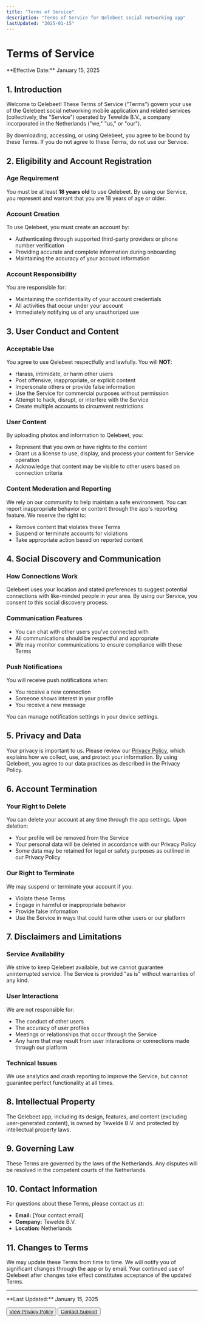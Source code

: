 ```yaml
---
title: "Terms of Service"
description: "Terms of Service for Qelebeet social networking app"
lastUpdated: "2025-01-15"
---
```



# Terms of Service

<Alert>
  <AlertDescription>
    **Effective Date:** January 15, 2025
  </AlertDescription>
</Alert>

## 1. Introduction

Welcome to Qelebeet! These Terms of Service ("Terms") govern your use of the Qelebeet social networking mobile application and related services (collectively, the "Service") operated by Tewelde B.V., a company incorporated in the Netherlands ("we," "us," or "our").

By downloading, accessing, or using Qelebeet, you agree to be bound by these Terms. If you do not agree to these Terms, do not use our Service.

## 2. Eligibility and Account Registration

### Age Requirement
You must be at least **18 years old** to use Qelebeet. By using our Service, you represent and warrant that you are 18 years of age or older.

### Account Creation
To use Qelebeet, you must create an account by:
- Authenticating through supported third-party providers or phone number verification
- Providing accurate and complete information during onboarding
- Maintaining the accuracy of your account information

### Account Responsibility
You are responsible for:
- Maintaining the confidentiality of your account credentials
- All activities that occur under your account
- Immediately notifying us of any unauthorized use

## 3. User Conduct and Content

### Acceptable Use
You agree to use Qelebeet respectfully and lawfully. You will **NOT**:
- Harass, intimidate, or harm other users
- Post offensive, inappropriate, or explicit content
- Impersonate others or provide false information
- Use the Service for commercial purposes without permission
- Attempt to hack, disrupt, or interfere with the Service
- Create multiple accounts to circumvent restrictions

### User Content
By uploading photos and information to Qelebeet, you:
- Represent that you own or have rights to the content
- Grant us a license to use, display, and process your content for Service operation
- Acknowledge that content may be visible to other users based on connection criteria

### Content Moderation and Reporting
We rely on our community to help maintain a safe environment. You can report inappropriate behavior or content through the app's reporting feature. We reserve the right to:
- Remove content that violates these Terms
- Suspend or terminate accounts for violations
- Take appropriate action based on reported content

## 4. Social Discovery and Communication

### How Connections Work
Qelebeet uses your location and stated preferences to suggest potential connections with like-minded people in your area. By using our Service, you consent to this social discovery process.

### Communication Features
- You can chat with other users you've connected with
- All communications should be respectful and appropriate
- We may monitor communications to ensure compliance with these Terms

### Push Notifications
You will receive push notifications when:
- You receive a new connection
- Someone shows interest in your profile
- You receive a new message

You can manage notification settings in your device settings.

## 5. Privacy and Data

Your privacy is important to us. Please review our [Privacy Policy](/privacy-policy), which explains how we collect, use, and protect your information. By using Qelebeet, you agree to our data practices as described in the Privacy Policy.

## 6. Account Termination

### Your Right to Delete
You can delete your account at any time through the app settings. Upon deletion:
- Your profile will be removed from the Service
- Your personal data will be deleted in accordance with our Privacy Policy
- Some data may be retained for legal or safety purposes as outlined in our Privacy Policy

### Our Right to Terminate
We may suspend or terminate your account if you:
- Violate these Terms
- Engage in harmful or inappropriate behavior
- Provide false information
- Use the Service in ways that could harm other users or our platform

## 7. Disclaimers and Limitations

### Service Availability
We strive to keep Qelebeet available, but we cannot guarantee uninterrupted service. The Service is provided "as is" without warranties of any kind.

### User Interactions
We are not responsible for:
- The conduct of other users
- The accuracy of user profiles
- Meetings or relationships that occur through the Service
- Any harm that may result from user interactions or connections made through our platform

### Technical Issues
We use analytics and crash reporting to improve the Service, but cannot guarantee perfect functionality at all times.

## 8. Intellectual Property

The Qelebeet app, including its design, features, and content (excluding user-generated content), is owned by Tewelde B.V. and protected by intellectual property laws.

## 9. Governing Law

These Terms are governed by the laws of the Netherlands. Any disputes will be resolved in the competent courts of the Netherlands.

## 10. Contact Information

For questions about these Terms, please contact us at:
- **Email:** [Your contact email]
- **Company:** Tewelde B.V.
- **Location:** Netherlands

## 11. Changes to Terms

We may update these Terms from time to time. We will notify you of significant changes through the app or by email. Your continued use of Qelebeet after changes take effect constitutes acceptance of the updated Terms.

---

<div className="mt-8 p-4 bg-gray-50 rounded-lg">
  <p className="text-sm text-gray-600">
    **Last Updated:** January 15, 2025
  </p>
  <div className="mt-4 space-x-4">
    <Button variant="outline" size="sm">
      <a href="/privacy-policy">View Privacy Policy</a>
    </Button>
    <Button variant="outline" size="sm">
      <a href="mailto:support@qelebeet.com">Contact Support</a>
    </Button>
  </div>
</div>